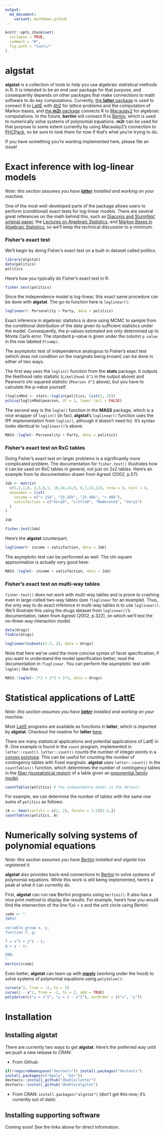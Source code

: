 ```yaml
---
output:
  md_document:
    variant: markdown_github
---
```


<!-- README.md is generated from README.Rmd. Please edit that file -->

```r
knitr::opts_chunk$set(
  collapse = TRUE,
  comment = "#",
  fig.path = "tools/"
)
```

# algstat

__algstat__ is a collection of tools to help you use algebraic statistical methods in R.  It is intended to be an end user package for that purpose, and consequently depends on other packages that make connections to math software to do key computations.  Currently, [the __latter__ package](https://github.com/dkahle/latter.git) is used to connect R to [LattE](https://www.math.ucdavis.edu/~latte/) with [4ti2](http://www.4ti2.de) for lattice problems and the computation of Markov bases, and [the __m2r__ package](https://github.com/coneill-math/m2r.git) connects R to [Macaulay2](http://www.math.uiuc.edu/Macaulay2/) for algebraic computations.  In the future, __bertini__ will connect R to [Bertini](https://bertini.nd.edu), which is used to numerically solve systems of polynomial equations.  __m2r__ can be used for that purpose to some extent currently by using Macaulay2's connection to [PHCPack](http://homepages.math.uic.edu/~jan/download.html), so be sure to look there for now if that's what you're trying to do.

If you have something you're wanting implemented here, please file an issue!




# Exact inference with log-linear models

_Note: this section assumes you have [__latter__](https://github.com/dkahle/latter.git) installed and working on your machine._

One of the most well-developed parts of the package allows users to perform (conditional) exact tests for log-linear models.  There are several great references on the math behind this, such as [Diaconis and Sturmfels' original paper](http://projecteuclid.org/euclid.aos/1030563990), the [Lectures on Algebraic Statistics](http://smile.amazon.com/Lectures-Algebraic-Statistics-Oberwolfach-Seminars/dp/3764389044/ref=sr_1_1?ie=UTF8&qid=1430536908&sr=8-1&keywords=lectures+on+algebraic+statistics), and [Markov Bases in Algebraic Statistics](http://smile.amazon.com/Markov-Bases-Algebraic-Statistics-Springer/dp/1461437180/ref=sr_1_fkmr0_1?ie=UTF8&qid=1430536933&sr=8-1-fkmr0&keywords=aoki%2C+hada%2C+and+takemura), so we'll keep the technical discussion to a minimum.

### Fisher's exact test

We'll begin by doing Fisher's exact test on a built-in dataset called politics.
```r
library(algstat)
data(politics)
politics
```

Here's how you typically do Fisher's exact test in R:
```r
fisher.test(politics)
```

Since the independence model is log-linear, this exact same procedure can be done with __algstat__. The go-to function here is `loglinear()`:
```r
loglinear(~ Personality + Party, data = politics)
```

Exact inference in algebraic statistics is done using MCMC to sample from the conditional distribution of the data given its sufficient statistics under the model.  Consequently, the p-values estimated are only determined up to Monte Carlo error.  The standard p-value is given under the column `p.value` in the row labeled `P(samp)`.  

The asymptotic test of independence analogous to Fisher's exact test (which does not condition on the marginals being known) can be done in either of two ways.  

The first way uses the `loglin()` function from the __stats__ package.  It outputs the likelihood ratio statistic (`Likelihood G^2` in the output above) and Pearson's chi-squared statistic (`Pearson X^2` above), but you have to calculate the p-value yourself.
```r
(loglinMod <- stats::loglin(politics, list(1, 2)))
pchisq(loglinMod$pearson, df = 1, lower.tail = FALSE)
```

The second way is the `loglm()` function in the __MASS__ package, which is a nice wrapper of `loglin()` (in fact, __algstat__'s `loglinear()` function uses the IPF implementation from `loglin()`, although it doesn't need to).  It's syntax looks identical to `loglinear()`'s above:
```r
MASS::loglm(~ Personality + Party, data = politics)
```


### Fisher's exact test on RxC tables

Doing Fisher's exact test on larger problems is a significantly more complicated problem.  The documentation for `fisher.test()` illustrates how it can be used on RxC tables in general, not just on 2x2 tables.  Here's an example from its documentation drawn from Agresti (2002, p.57):
```r
Job <- matrix(
  c(1,2,1,0, 3,3,6,1, 10,10,14,9, 6,7,12,11), nrow = 4, ncol = 4,
  dimnames = list(
    income = c("< 15k", "15-25k", "25-40k", "> 40k"),
    satisfaction = c("VeryD", "LittleD", "ModerateS", "VeryS")
  )
)

Job

fisher.test(Job)
```

Here's the __algstat__ counterpart:
```r
loglinear(~ income + satisfaction, data = Job)
```

The asymptotic test can be performed as well.  The chi-square approximation is actually very good here:
```r
MASS::loglm(~ income + satisfaction, data = Job)
```



### Fisher's exact test on multi-way tables

`fisher.test()` does not work with multi-way tables and is prone to crashing even in large-celled two-way tables (see `?loglinear` for an example).  Thus, the only way to do exact inference in multi-way tables is to use `loglinear()`.  We'll illustrate this using the drugs dataset from `loglinear()`'s documentation, taken from Agresti (2002, p.322), on which we'll test the no-three-way interaction model:
```r
data(drugs)
ftable(drugs)

loglinear(subsets(1:3, 2), data = drugs)
```

Note that here we've used the more concise syntax of facet specification; if you want to understand the model specification better, read the documentation in `?loglinear`.  You can perform the asymptotic test with `loglm()` like this:
```r
MASS::loglm(~ 1*2 + 2*3 + 1*3, data = drugs)
```













# Statistical applications of LattE

_Note: this section assumes you have [__latter__](https://github.com/dkahle/latter.git) installed and working on your machine._

Most [LattE](https://www.math.ucdavis.edu/~latte/) programs are available as functions in __latter__, which is imported by __algstat__.  Checkout the readme for __latter__ [here](https://github.com/dkahle/latter).

There are many statistical applications and potential applications of LattE in R.  One example is found in the `count` program, implemented in `latter::count()`.  `latter::count()` counts the number of integer points in a [convex polytope](https://en.wikipedia.org/wiki/Convex_polytope).  This can be useful for counting the number of contingency tables with fixed marginals.  __algstat__ uses `latter::count()` in the `countTables()` function, which determines the number of contingency tables in the [fiber (isostatistical region)](http://en.wikipedia.org/wiki/Fiber_(mathematics)) of a table given an [exponential family model](http://en.wikipedia.org/wiki/Exponential_family).
```r
countTables(politics) # the independence model is the default
```

For example, we can determine the number of tables with the same row sums of `politics` as follows:
```r
(A <- hmat(varlvls = c(2, 2), facets = 1:2)[1:2,])
countTables(politics, A)
```









# Numerically solving systems of polynomial equations

_Note: this section assumes you have [Bertini](https://bertini.nd.edu) installed and algstat has registered it._

__algstat__ also provides back-end connections to [Bertini](https://bertini.nd.edu) to solve systems of polynomial equations.  While this work is still being implemented, here's a peak at what it can currently do.

First, __algstat__ can run raw Bertini programs using `bertini()`.  It also has a nice print method to display the results.  For example, here's how you would find the intersection of the line f(x) = x and the unit circle using Bertini:

```r
code <- "
INPUT

variable_group x, y;
function f, g;

f = x^2 + y^2 - 1;
g = y - x;

END;
"
bertini(code)
```

Even better, __algstat__ can team up with [__mpoly__](http://github.com/dkahle/mpoly) (working under the hood) to solve systems of polynomial equations using `polySolve()`:
```r
curve(x^2, from = -2, to = 2)
curve(2 - x^2, from = -2, to = 2, add = TRUE)
polySolve(c("y = x^2", "y = 2 - x^2"), varOrder = c("x", "y"))
```




# Installation

## Installing algstat

There are currently two ways to get __algstat__.  Here's the preferred way until we push a new release to CRAN:

* From Github: 
```r
if(!requireNamespace("devtools")) install.packages("devtools")
install.packages(c("mpoly", "m2r"))
devtools::install_github("dkahle/latter")
devtools::install_github("dkahle/algstat")
```

* From CRAN: `install.packages("algstat")` (don't get this now; it's currently out of date)

## Installing supporting software

Coming soon!  See the links above for direct information.

